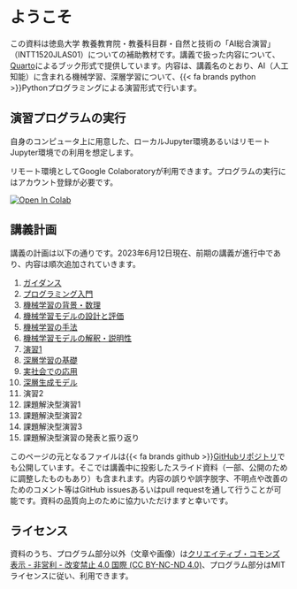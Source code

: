# ようこそ {.unnumbered}

この資料は徳島大学 教養教育院・教養科目群・自然と技術の「AI総合演習」（INTT1520JLAS01）についての補助教材です。講義で扱った内容について、[Quarto](https://quarto.org)によるブック形式で提供しています。内容は、講義名のとおり、AI（人工知能）に含まれる機械学習、深層学習について、{{< fa brands python >}}Pythonプログラミングによる演習形式で行います。

## 演習プログラムの実行

自身のコンピュータ上に用意した、ローカルJupyter環境あるいはリモートJupyter環境での利用を想定します。

リモート環境としてGoogle Colaboratoryが利用できます。プログラムの実行にはアカウント登録が必要です。

[![Open In Colab](https://colab.research.google.com/assets/colab-badge.svg)](https://colab.research.google.com/github/uribo/exeai/blob/main/)

## 講義計画

講義の計画は以下の通りです。2023年6月12日現在、前期の講義が進行中であり、内容は順次追加されていきます。

1. [ガイダンス](week01/guidance.qmd)
2. [プログラミング入門](week02/index.qmd)
3. [機械学習の背景・数理](week03/index.qmd)
4. [機械学習モデルの設計と評価](week04/index.qmd)
5. [機械学習の手法](week05/index.qmd)
6. [機械学習モデルの解釈・説明性](week06/index.qmd)
7. [演習1](week07/index.qmd)
8. [深層学習の基礎](week08/index.qmd)
9. [実社会での応用](week09/index.qmd)
10. [深層生成モデル](week10/index.qmd)
11. 演習2
12. 課題解決型演習1
13. 課題解決型演習2
14. 課題解決型演習3
15. 課題解決型演習の発表と振り返り

このページの元となるファイルは{{< fa brands github >}}[GitHubリポジトリ](https://github.com/uribo/exeai)でも公開しています。そこでは講義中に投影したスライド資料（一部、公開のために調整したものもあり）も含まれます。内容の誤りや誤字脱字、不明点や改善のためのコメント等はGitHub issuesあるいはpull requestを通して行うことが可能です。資料の品質向上のために協力いただけますと幸いです。

## ライセンス

資料のうち、プログラム部分以外（文章や画像）は[クリエイティブ・コモンズ 表示 - 非営利 - 改変禁止 4.0 国際 (CC BY-NC-ND 4.0)](https://creativecommons.org/licenses/by-nc-nd/4.0/deed.ja)、プログラム部分はMITライセンスに従い、利用できます。
